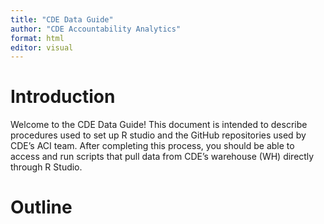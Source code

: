 ```yaml
---
title: "CDE Data Guide"
author: "CDE Accountability Analytics"
format: html
editor: visual
---
```


# Introduction

Welcome to the CDE Data Guide! This document is intended to describe procedures used to set up R studio and the GitHub repositories used by CDE’s ACI team. After completing this process, you should be able to access and run scripts that pull data from CDE’s warehouse (WH) directly through R Studio.

# Outline

# 
